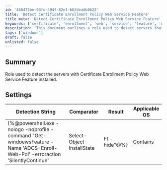```yaml
---
id: '466473be-93fc-494f-82ef-b62deadb0622'
title: 'Detect Certificate Enrollment Policy Web Service Feature'
title_meta: 'Detect Certificate Enrollment Policy Web Service Feature'
keywords: ['certificate', 'enrollment', 'web', 'service', 'feature', 'detection', 'windows']
description: 'This document outlines a role used to detect servers that have the Certificate Enrollment Policy Web Service Feature installed, providing a detailed detection string and applicable settings for Windows operating systems.'
tags: ['windows']
draft: false
unlisted: false
---
```

## Summary

Role used to detect the servers with Certificate Enrollment Policy Web Service Feature installed.

## Settings

| Detection String                                                                                     | Comparator | Result   | Applicable OS |
|------------------------------------------------------------------------------------------------------|------------|----------|---------------|
| \{%@powershell.exe -nologo -noprofile -command "Get-windoewsFeature -Name 'ADCS-Enroll-Web-Pol' -erroraction 'SilentlyContinue' | Select-Object InstallState | Ft -hide"@%} | Contains   | Installed | Windows       |













